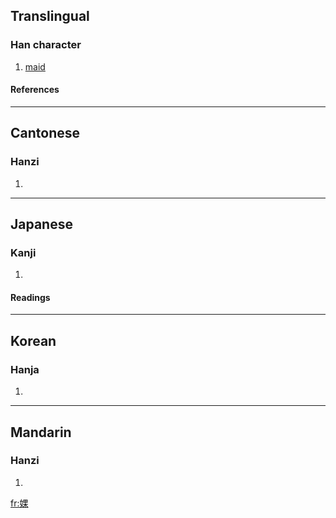 ==Translingual==
===Han character===
{{Han char|rn=38|rad=女|as=08|sn=11|four=4649<sub>4</sub>|canj=女田木 (VWD)}}
# [[maid]]
====References====
{{Han ref|kx=0264.200|dkj=06404|dj=0531.120|hdz=21057.140|uh=5A50|ud=23120|bh=D4D6|bd=54486}}
----
==Cantonese==
===Hanzi===
{{yue-hanzi|jyut=|y=gwo2}}
# {{defn|Cantonese}}
----
==Japanese==
===Kanji===
{{ja-kanji|grade=|rs=女08}}
# {{defn|Japanese}} 
====Readings====
{{ja-readings|on=[[わ]] (wa), [[か]] (ka)|kun=[[たおやか]] (taoyaka), [[はべる]] (haberu)}}
----
==Korean==
===Hanja===
{{ko-hanja|hangeul=와|rv=wa|mr=wa}}
# {{defn|Korean}}
----
==Mandarin==
===Hanzi===
{{cmn-hanzi|pin=[[ē]] ([[e1]])|wg=o<sup>1</sup>}}
# {{defn|Mandarin}}

[[fr:婐]]